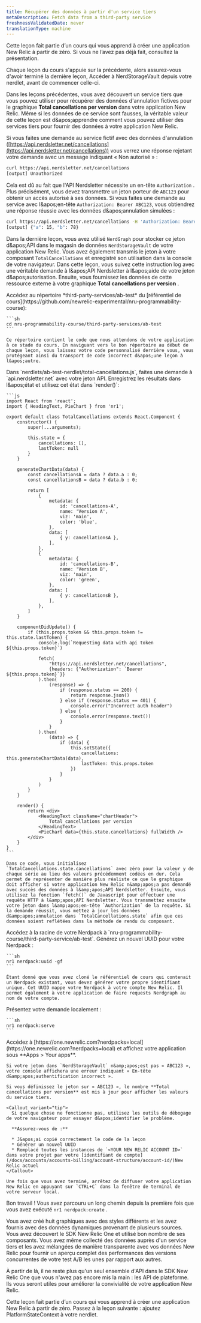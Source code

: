 ```yaml
---
title: Récupérer des données à partir d'un service tiers
metaDescription: Fetch data from a third-party service
freshnessValidatedDate: never
translationType: machine
---
```


<Callout variant="tip">
  Cette leçon fait partie d’un cours qui vous apprend à créer une application New Relic à partir de zéro. Si vous ne l’avez pas déjà fait, consultez la présentation.

  Chaque leçon du cours s&apos;appuie sur la précédente, alors assurez-vous d&apos;avoir terminé la dernière leçon, Accéder à NerdStorageVault depuis votre nerdlet, avant de commencer celle-ci.
</Callout>

Dans les leçons précédentes, vous avez découvert un service tiers que vous pouvez utiliser pour récupérer des données d&apos;annulation fictives pour le graphique **Total cancellations per version** dans votre application New Relic. Même si les données de ce service sont fausses, la véritable valeur de cette leçon est d&amp;apos;apprendre comment vous pouvez utiliser des services tiers pour fournir des données à votre application New Relic.

Si vous faites une demande au service fictif avec des données d&apos;annulation ([https://api.nerdsletter.net/cancellations](https://api.nerdsletter.net/cancellations)) vous verrez une réponse rejetant votre demande avec un message indiquant « Non autorisé » :

```sh
curl https://api.nerdsletter.net/cancellations
[output] Unauthorized
```

Cela est dû au fait que l&apos;API Nerdsletter nécessite un en-tête `Authorization` . Plus précisément, vous devez transmettre un jeton porteur de `ABC123` pour obtenir un accès autorisé à ses données. Si vous faites une demande au service avec l&amp;apos;en-tête `Authorization: Bearer ABC123`, vous obtiendrez une réponse réussie avec les données d&amp;apos;annulation simulées :

```sh
curl https://api.nerdsletter.net/cancellations -H 'Authorization: Bearer ABC123'
[output] {"a": 15, "b": 78}
```

Dans la dernière leçon, vous avez utilisé `NerdGraph` pour stocker ce jeton d&amp;apos;API dans le magasin de données `NerdStorageVault` de votre application New Relic. Vous avez également transmis le jeton à votre composant `TotalCancellations` et enregistré son utilisation dans la console de votre navigateur. Dans cette leçon, vous suivez cette instruction log avec une véritable demande à l&amp;apos;API Nerdsletter à l&amp;apos;aide de votre jeton d&amp;apos;autorisation. Ensuite, vous fournissez les données de cette ressource externe à votre graphique **Total cancellations per version** .

<Steps>
  <Step>
    Accédez au répertoire *third-party-services/ab-test* du [référentiel de cours](https://github.com/newrelic-experimental/nru-programmability-course):

    ```sh
    cd nru-programmability-course/third-party-services/ab-test
    ```

    Ce répertoire contient le code que nous attendons de votre application à ce stade du cours. En naviguant vers le bon répertoire au début de chaque leçon, vous laissez votre code personnalisé derrière vous, vous protégeant ainsi du transport de code incorrect d&apos;une leçon à l&apos;autre.
  </Step>

  <Step>
    Dans `nerdlets/ab-test-nerdlet/total-cancellations.js`, faites une demande à `api.nerdsletter.net` avec votre jeton API. Enregistrez les résultats dans l&amp;apos;état et utilisez cet état dans `render()`:

    ```js
    import React from 'react';
    import { HeadingText, PieChart } from 'nr1';

    export default class TotalCancellations extends React.Component {
        constructor() {
            super(...arguments);

            this.state = {
                cancellations: [],
                lastToken: null
            }
        }

        generateChartData(data) {
            const cancellationsA = data ? data.a : 0;
            const cancellationsB = data ? data.b : 0;

            return [
                {
                    metadata: {
                        id: 'cancellations-A',
                        name: 'Version A',
                        viz: 'main',
                        color: 'blue',
                    },
                    data: [
                        { y: cancellationsA },
                    ],
                },
                {
                    metadata: {
                        id: 'cancellations-B',
                        name: 'Version B',
                        viz: 'main',
                        color: 'green',
                    },
                    data: [
                        { y: cancellationsB },
                    ],
                },
            ]
        }

        componentDidUpdate() {
            if (this.props.token && this.props.token != this.state.lastToken) {
                console.log(`Requesting data with api token ${this.props.token}`)

                fetch(
                    "https://api.nerdsletter.net/cancellations",
                    {headers: {"Authorization": `Bearer ${this.props.token}`}}
                ).then(
                    (response) => {
                        if (response.status == 200) {
                            return response.json()
                        } else if (response.status == 401) {
                            console.error("Incorrect auth header")
                        } else {
                            console.error(response.text())
                        }
                    }
                ).then(
                    (data) => {
                        if (data) {
                            this.setState({
                                cancellations: this.generateChartData(data),
                                lastToken: this.props.token
                            })
                        }
                    }
                )
            }
        }

        render() {
            return <div>
                <HeadingText className="chartHeader">
                    Total cancellations per version
                </HeadingText>
                <PieChart data={this.state.cancellations} fullWidth />
            </div>
        }
    }
    ```

    Dans ce code, vous initialisez `TotalCancellations.state.cancellations` avec zéro pour la valeur y de chaque série au lieu des valeurs précédemment codées en dur. Cela permet de représenter de manière plus réaliste ce que le graphique doit afficher si votre application New Relic n&amp;apos;a pas demandé avec succès des données à l&amp;apos;API Nerdsletter. Ensuite, vous utilisez la fonction `fetch()` de Javascript pour effectuer une requête HTTP à l&amp;apos;API Nerdsletter. Vous transmettez ensuite votre jeton dans l&amp;apos;en-tête `Authorization` de la requête. Si la demande réussit, vous mettez à jour les données d&amp;apos;annulation dans `TotalCancellations.state` afin que ces données soient reflétées dans la méthode de rendu du composant.
  </Step>

  <Step>
    Accédez à la racine de votre Nerdpack à `nru-programmability-course/third-party-service/ab-test`.
  </Step>

  <Step>
    Générez un nouvel UUID pour votre Nerdpack :

    ```sh
    nr1 nerdpack:uuid -gf
    ```

    Étant donné que vous avez cloné le référentiel de cours qui contenait un Nerdpack existant, vous devez générer votre propre identifiant unique. Cet UUID mappe votre Nerdpack à votre compte New Relic. Il permet également à votre application de faire requests Nerdgraph au nom de votre compte.
  </Step>

  <Step>
    Présentez votre demande localement :

    ```sh
    nr1 nerdpack:serve
    ```
  </Step>

  <Step>
    Accédez à [https://one.newrelic.com?nerdpacks=local](https://one.newrelic.com?nerdpacks=local) et affichez votre application sous **Apps &gt; Your apps**.

    Si votre jeton dans `NerdStorageVault` n&amp;apos;est pas « ABC123 », votre console affichera une erreur indiquant « En-tête d&amp;apos;authentification incorrect ».

    Si vous définissez le jeton sur « ABC123 », le nombre **Total cancellations per version** est mis à jour pour afficher les valeurs du service tiers.

    <Callout variant="tip">
      Si quelque chose ne fonctionne pas, utilisez les outils de débogage de votre navigateur pour essayer d&apos;identifier le problème.

      **Assurez-vous de :**

      * J&apos;ai copié correctement le code de la leçon
      * Générer un nouvel UUID
      * Remplacé toutes les instances de `<YOUR NEW RELIC ACCOUNT ID>` dans votre projet par votre [identifiant de compte](/docs/accounts/accounts-billing/account-structure/account-id/)New Relic actuel
    </Callout>

    Une fois que vous avez terminé, arrêtez de diffuser votre application New Relic en appuyant sur `CTRL+C` dans la fenêtre de terminal de votre serveur local.
  </Step>
</Steps>

Bon travail ! Vous avez parcouru un long chemin depuis la première fois que vous avez exécuté `nr1 nerdpack:create` .

Vous avez créé huit graphiques avec des styles différents et les avez fournis avec des données dynamiques provenant de plusieurs sources. Vous avez découvert le SDK New Relic One et utilisé bon nombre de ses composants. Vous avez même collecté des données auprès d&apos;un service tiers et les avez mélangées de manière transparente avec vos données New Relic pour fournir un aperçu complet des performances des versions concurrentes de votre test A/B les unes par rapport aux autres.

À partir de là, il ne reste plus qu&apos;un seul ensemble d&apos;API dans le SDK New Relic One que vous n&apos;avez pas encore mis la main : les API de plateforme. Ils vous seront utiles pour améliorer la convivialité de votre application New Relic.

<Callout variant="tip">
  Cette leçon fait partie d’un cours qui vous apprend à créer une application New Relic à partir de zéro. Passez à la leçon suivante : ajoutez PlatformStateContext à votre nerdlet.
</Callout>